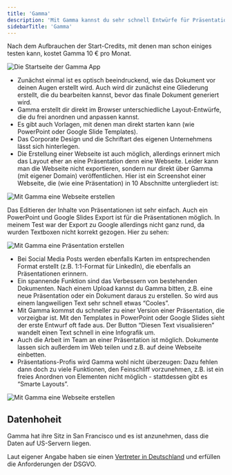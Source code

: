 ```yaml
---
title: 'Gamma'
description: 'Mit Gamma kannst du sehr schnell Entwürfe für Präsentationen, Websites, Dokumente und Social Media Posts erstellen. Sie werden hier "Gammas" genannt.'
sidebarTitle: 'Gamma'
---
```

Nach dem Aufbrauchen der Start-Credits, mit denen man schon einiges testen kann, kostet Gamma 10 € pro Monat.

![Die Startseite der Gamma App](screenshot1.png)

- Zunächst einmal ist es optisch beeindruckend, wie das Dokument vor deinen Augen erstellt wird. Auch wird dir zunächst eine Gliederung erstellt, die du bearbeiten kannst, bevor das finale Dokument generiert wird.
- Gamma erstellt dir direkt im Browser unterschiedliche Layout-Entwürfe, die du frei anordnen und anpassen kannst.
- Es gibt auch Vorlagen, mit denen man direkt starten kann (wie PowerPoint oder Google Slide Templates).
- Das Corporate Design und die Schriftart des eigenen Unternehmens lässt sich hinterlegen.
- Die Erstellung einer Webseite ist auch möglich, allerdings erinnert mich das Layout eher an eine Präsentation denn eine Webseite. Leider kann man die Webseite nicht exportieren, sondern nur direkt über Gamma (mit eigener Domain) veröffentlichen. Hier ist ein Screenshot einer Webseite, die (wie eine Präsentation) in 10 Abschnitte untergliedert ist:

![Mit Gamma eine Webseite erstellen](screenshot2.png)

Das Editieren der Inhalte von Präsentationen ist sehr einfach. Auch ein PowerPoint und Google Slides Export ist für die Präsentationen möglich. In meinem Test war der Export zu Google allerdings nicht ganz rund, da wurden Textboxen nicht korrekt gezogen. Hier zu sehen:

![Mit Gamma eine Präsentation erstellen](screenshot3.png)

- Bei Social Media Posts werden ebenfalls Karten im entsprechenden Format erstellt (z.B. 1:1-Format für LinkedIn), die ebenfalls an Präsentationen erinnern.
- Ein spannende Funktion sind das Verbessern von bestehenden Dokumenten. Nach einem Upload kannst du Gamma bitten, z.B. eine neue Präsentation oder ein Dokument daraus zu erstellen. So wird aus einem langweiligen Text sehr schnell etwas “Cooles”.
- Mit Gamma kommst du schneller zu einer Version einer Präsentation, die vorzeigbar ist. Mit den Templates in PowerPoint oder Google Slides sieht der erste Entwurf oft fade aus. Der Button “Diesen Text visualisieren” wandelt einen Text schnell in eine Infografik um.
- Auch die Arbeit im Team an einer Präsentation ist möglich. Dokumente lassen sich außerdem im Web teilen und z.B. auf deine Webseite einbetten.
- Präsentations-Profis wird Gamma wohl nicht überzeugen: Dazu fehlen dann doch zu viele Funktionen, den Feinschliff vorzunehmen, z.B. ist ein freies Anordnen von Elementen nicht möglich - stattdessen gibt es “Smarte Layouts”.

![Mit Gamma eine Webseite erstellen](screenshot4.png)

## Datenhoheit

Gamma hat ihre Sitz in San Francisco und es ist anzunehmen, dass die Daten auf US-Servern liegen.

Laut eigener Angabe haben sie einen [Vertreter in Deutschland](https://gamma.app/privacy#notice-to-european-users) und erfüllen die Anforderungen der DSGVO.